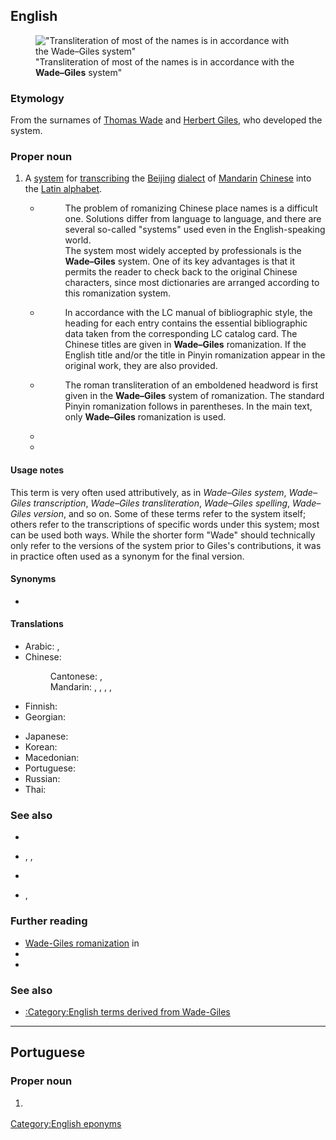 ==English==
{{Wikipedia|Wade–Giles}}
{{commonscat|Wade–Giles}}
[[File:Txu-pclmaps-oclc-6654394-chungking-nh-48.jpg|thumb|"Transliteration of most of the names is in accordance with the '''Wade–Giles''' system"]]

===Etymology===
From the surnames of [[w:Thomas Wade|Thomas Wade]] and [[w:Herbert Giles|Herbert Giles]], who developed the system.

===Proper noun===
{{en-proper noun|head=[[Wade]]-[[Giles]]}}

# A [[system]] for [[transcribing]] the [[Beijing]] [[dialect]] of [[Mandarin]] [[Chinese]] into the [[Latin alphabet]].
#* {{quote-book
|en
|url=https://archive.org/details/understandingmod0000unse/
|year=1969
|title=Understanding Modern China
|editor={{w|Joseph Kitagawa}}
|publisher={{w|Quadrangle Books}}
|page=[https://archive.org/details/understandingmod0000unse/page/7 7]}}
#*:The problem of romanizing Chinese place names is a difficult one. Solutions differ from language to language, and there are several so-called "systems" used even in the English-speaking world.<br>The system most widely accepted by professionals is the '''Wade–Giles''' system. One of its key advantages is that it permits the reader to check back to the original Chinese characters, since most dictionaries are arranged according to this romanization system.
#* {{quote-book
|en
|url=https://archive.org/details/chineseenglishen0000libr/
|year=1977
|title=Chinese-English and English-Chinese Dictionaries in the Library of Congress
|editor=Robert Dunn
|publisher={{w|Library of Congress}}
|page=[https://archive.org/details/chineseenglishen0000libr/page/n10 vii]}}
#*:In accordance with the LC manual of bibliographic style, the heading for each entry contains the essential bibliographic data taken from the corresponding LC catalog card. The Chinese titles are given in '''Wade–Giles''' romanization. If the English title and/or the title in Pinyin romanization appear in the original work, they are also provided.
#* {{quote-book
|en
|url=https://archive.org/details/MysticTerms/volume1/
|year=2003
|author=John Davidson
|title=A Treasury of Mystic Terms
|volume=1
|publisher=Science of the Soul Research Centre
|ISBN=81-901731-0-3
|page=xxxii
|pageurl=https://archive.org/details/MysticTerms/volume1/page/n31/}}
#*:The roman transliteration of an emboldened headword is first given in the '''Wade–Giles''' system of romanization. The standard Pinyin romanization follows in parentheses. In the main text, only '''Wade–Giles''' romanization is used.
#* {{quote-book
|en
|year=2004
|author=Phil Macdonald
|title=National Geographic Traveler: Taiwan
|publisher={{w|National Geographic Society}}
|ISBN=9780792265559
|OCLC=54962554
|page=6
|passage=An ongoing frustration for visitors are the different transliterations of Chinese place-names into English—various city and county administrations can't agree on a standard method, tussling over the '''Wade–Giles''', tongyong, and hanyu systems.}}
#* {{quote-journal
|en
|date=12 March 2018
|author=Sophie Zhou
|title=The T/Daos shall meet: The failure and success of English transliterations of Mandarin Chinese
|journal=English Today
|url=https://www.cambridge.org/core/journals/english-today/article/abs/tdaos-shall-meet-the-failure-and-success-of-english-transliterations-of-mandarin-chinese/864E9E0E6D2C10303D431517B7BD8139
|volume=35
|issue=1
|doi=10.1017/S0266078417000578
|issn=0266-0784
|oclc=960773063
|text=The two most prominent systems of transliterations of Mandarin are '''Wade-Giles''' and Pinyin. '''Wade-Giles''', established in the 19th century (Kaske,2008) is named after Herbert Allen Giles[...]}}

====Usage notes====
This term is very often used attributively, as in ''Wade–Giles system'', ''Wade–Giles transcription'', ''Wade–Giles transliteration'', ''Wade–Giles spelling'', ''Wade–Giles version'', and so on. Some of these terms refer to the system itself; others refer to the transcriptions of specific words under this system; most can be used both ways. While the shorter form "Wade" should technically only refer to the versions of the system prior to Giles's contributions, it was in practice often used as a synonym for the final version.

====Synonyms====
* {{l|en|Wade}}

====Translations====
{{trans-top|transcription system for Mandarin}}
* Arabic: {{t|ar|وَيْد–جَيْلْز|m}}, {{t|ar|وِيد–جِيلْز|m}}
* Chinese:
*: Cantonese: {{t|yue|威妥瑪拼音}}, {{t|yue|威妥玛拼音|tr=wai1 to5 maa5 ping3 jam1}}
*: Mandarin: {{t+|cmn|威妥瑪拼音|sc=Hani}}, {{t+|cmn|威妥玛拼音|tr=Wēi-Tuǒmǎ pīnyīn|sc=Hani}}, {{t|cmn|威翟式拼音|tr=Wēidí shì pīnyīn|sc=Hani}}, {{t|cmn|韋氏拼音|sc=Hani}}, {{t|cmn|韦氏拼音|tr=Wéi shì pīnyīn|sc=Hani}}
* Finnish: {{t|fi|Wade-Giles-[[järjestelmä]]}}
* Georgian: {{t|ka|ვეიდ-ჯაილზი|sc=Geor}}
{{trans-mid}}
* Japanese: {{t+|ja|ウェード式|tr=Wēdo-shiki}}
* Korean: {{t|ko|^웨이드-^자일스}}
* Macedonian: {{t|mk|Вејд-Џајлс}}
* Portuguese: {{t+|pt|Wade-Giles|m}}
* Russian: {{t|ru|Уэ́йд-Джа́йлз|m}}
* Thai: {{t+|th|เวด-ไจลส์|tr=wêet-jai}}
{{trans-bottom}}

===See also===
* {{l|en|Gwoyeu Romatzyh}}
* {{l|en|Pinyin}}, {{l|en|Hanyu Pinyin}}, {{l|en|Tongyong Pinyin}}
* {{l|en|Yale}}
* {{l|en|Bopomofo}}, {{l|en|Zhuyin fuhao}}

===Further reading===
* [https://www.britannica.com/topic/Wade-Giles-romanization Wade-Giles romanization] in ''{{w|Encyclopædia Britannica}}''
* {{R:Lexico|pos=pn}}
* {{R:Merriam-Webster Online}}

===See also===
* [[:Category:English terms derived from Wade-Giles]]

[[Category:English eponyms]]
{{C|en|Chinese}}

----

==Portuguese==

===Proper noun===
{{pt-proper noun|m}}

# {{l|en|Wade-Giles}} {{gloss|transcription system for Mandarin}}

{{topics|pt|Writing systems}}